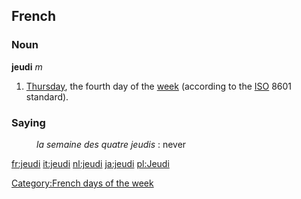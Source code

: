 ==French==
===Noun===
'''jeudi''' ''m''

#[[Thursday]], the fourth day of the [[week]] (according to the [[ISO]] 8601 standard).

===Saying===
:''la semaine des quatre jeudis'' : never
[[Category:French days of the week]]

[[fr:jeudi]]
[[it:jeudi]]
[[nl:jeudi]]
[[ja:jeudi]]
[[pl:Jeudi]]